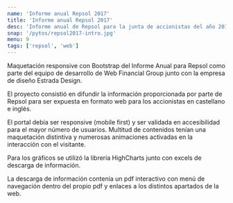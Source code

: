 ```yaml
---
name: 'Informe anual Repsol 2017'
title: 'Informe anual Repsol 2017'
desc: 'Informe anual de Repsol para la junta de accionistas del año 2017'
snap: '/pytos/repsol2017-intro.jpg'
menu: 9
tags: ['repsol', 'web']
---
```



Maquetación responsive con Bootstrap del Informe Anual para Repsol como parte del equipo de desarrollo 
de Web Financial Group junto con la empresa de diseño Estrada Design.

El proyecto consistió en difundir la información proporcionada por parte de Repsol para ser expuesta
en formato web para los accionistas en castellano e inglés. 

El portal debía ser responsive (mobile first) y ser validada en accesibilidad para el mayor número de usuarios. 
Multitud de contenidos tenían una maquetación distintiva y numerosas animaciones activadas en la interacción con 
el visitante.

Para los gráficos se utilizó la librería HighCharts junto con excels de descarga de información. 

La descarga de información contenia un pdf interactivo con menú de navegación dentro del propio pdf y enlaces
a los distintos apartados de la web.
